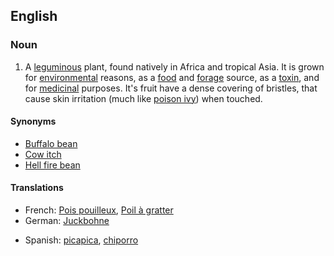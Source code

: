 ==English==

===Noun===
{{en-noun|-}}

# A [[leguminous]] plant, found natively in Africa and tropical Asia.  It is grown for [[environmental]] reasons, as a [[food]] and [[forage]] source, as a [[toxin]], and for [[medicinal]] purposes.  It's fruit have a dense covering of bristles, that cause skin irritation (much like [[poison ivy]]) when touched.

====Synonyms====
*[[Buffalo bean]]
*[[Cow itch]]
*[[Hell fire bean]]

====Translations====
{{trans-top|plant}}
*French: [[Pois pouilleux]], [[Poil à gratter]]
*German: [[Juckbohne]]
{{trans-mid}}
*Spanish: [[picapica]], [[chiporro]]
{{trans-bottom}}